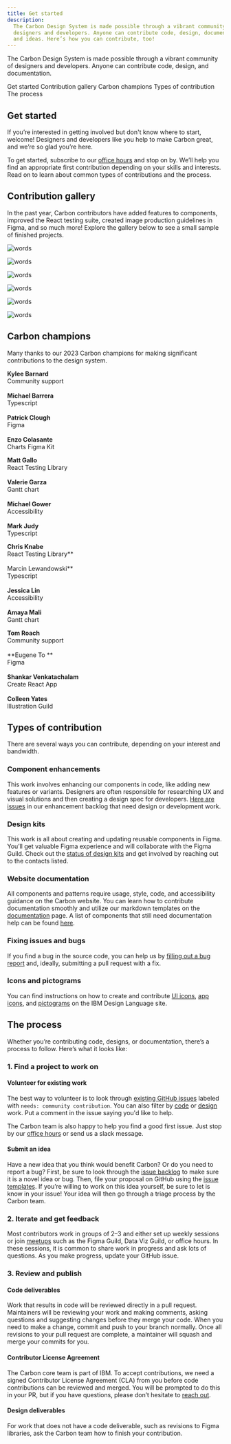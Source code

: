 ```yaml
---
title: Get started
description:
  The Carbon Design System is made possible through a vibrant community of
  designers and developers. Anyone can contribute code, design, documentation,
  and ideas. Here’s how you can contribute, too!
---
```


<PageDescription>

The Carbon Design System is made possible through a vibrant community of
designers and developers. Anyone can contribute code, design, and documentation.

</PageDescription>

<AnchorLinks>

<AnchorLink>Get started</AnchorLink>
<AnchorLink>Contribution gallery</AnchorLink>
<AnchorLink>Carbon champions</AnchorLink>
<AnchorLink>Types of contribution</AnchorLink>
<AnchorLink>The process</AnchorLink>

</AnchorLinks>

## Get started

If you’re interested in getting involved but don't know where to start, welcome!
Designers and developers like you help to make Carbon great, and we’re so glad
you’re here.

To get started, subscribe to our [office hours](/whats-happening/meetups/) and
stop on by. We’ll help you find an appropriate first contribution depending on
your skills and interests. Read on to learn about common types of contributions
and the process.

## Contribution gallery

In the past year, Carbon contributors have added features to components,
improved the React testing suite, created image production guidelines in Figma,
and so much more! Explore the gallery below to see a small sample of finished
projects.

<Row>
<Column colMd={4} colLg={4} noGutterMdLeft>
<ArticleCard
      title="Carbon Tutorial"
      author="Adopter: Carbon Core"
      date="Date contributed: November 3rd 2023"
      readTime="Contributor: Jeremy Caine"
      href="https://carbondesignsystem.com/developing/react-tutorial/overview/">

<img
  className="contribution-style"
  alt="words"
  src="/images/carbon-tutorial.gif"
/>

</ArticleCard>
</Column>
<Column colMd={4} colLg={4} noGutterMdLeft>
<ArticleCard
      title="Two handle slider"
      author="Adopter: Carbon for IBM Cloud"
      date="Date contributed: October 24th 2023"
      readTime="Contributors: Kevin Camello, Matthew Oliveira"
      href="https://github.com/carbon-design-system/carbon/issues/6337">

<img
  className="contribution-style"
  alt="words"
  src="/images/two-handle-slider.gif"
/>

</ArticleCard>
</Column>
<Column colMd={4} colLg={4} noGutterMdLeft>
<ArticleCard
      title="Sidenav delay on hover"
      author="Adopter: CDD Hub"
      date="Date contributed: May 31st 2023"
      readTime="Contributor: Shankar V."
      href="https://react.carbondesignsystem.com/?path=/story/components-ui-shell-sidenav--side-nav-rail-w-header">

<img
  className="contribution-style"
  alt="words"
  src="/images/left-hand-nav-delay.gif"
/>

</ArticleCard>
</Column>
<Column colMd={4} colLg={4} noGutterMdLeft>
<ArticleCard
      title="Read-only states"
      author="Adopter: Carbon for IBM Products"
      date="Date contributed: May 5th 2023"
      readTime="Contributors: Devin O’ Bryan, Mike Eaker, Lee Chase"
      href="https://carbondesignsystem.com/patterns/read-only-states-pattern/">

<img
  className="contribution-style"
  alt="words"
  src="/images/read-only-form-inputs.gif"
/>

</ArticleCard>
</Column>
<Column colMd={4} colLg={4} noGutterMdLeft>
<ArticleCard
      title="Content Switcher: Icon only variant"
      author="Adopter: Carbon for Sustainability"
      date="Date contributed: May 1st 2023"
      readTime="Contributor: Diana Tran"
      href="https://react.carbondesignsystem.com/?path=/story/components-contentswitcher--icon-only">

<img
  className="contribution-style"
  alt="words"
  src="/images/icon-only-switcher.gif"
/>

</ArticleCard>
</Column>
<Column colMd={4} colLg={4} noGutterMdLeft>
<ArticleCard
      title="Combo Button"
      author="Adopter: Carbon for IBM Products"
      date="Date contributed: March 13th 2023"
      readTime="Contributor: Jan Hassel"
      href="https://react.carbondesignsystem.com/?path=/docs/components-combobutton--overview">

<img
  className="contribution-style"
  alt="words"
  src="/images/combo-button.gif"
/>

</ArticleCard>
</Column>
</Row>

## Carbon champions

Many thanks to our 2023 Carbon champions for making significant contributions to
the design system.

<Row className="mobile-columns">
<Column className="one" colSm={2} colMd={2} colLg={3}>

**Kylee Barnard**<br />Community support<br /> <br /> **Michael Barrera**<br />
Typescript<br /><br /> **Patrick Clough**<br /> Figma<br /><br /> **Enzo
Colasante**<br /> Charts Figma Kit

</Column>

<Column className="one" colSm={2} colMd={2} colLg={3}>

**Matt Gallo**<br /> React Testing Library<br /><br /> **Valerie Garza**<br />
Gantt chart<br /><br /> **Michael Gower**<br /> Accessibility<br /><br /> **Mark
Judy**<br /> Typescript

</Column>

<Column className="one" colSm={2} colMd={2} colLg={3}>

**Chris Knabe**<br /> React Testing Library**<br /><br /> Marcin
Lewandowski**<br /> Typescript<br /><br /> **Jessica Lin**<br />
Accessibility<br /><br /> **Amaya Mali**<br /> Gantt chart

</Column>

<Column className="one" colSm={2} colMd={2} colLg={3}>

**Tom Roach**<br /> Community support<br /><br />**Eugene To **<br />
Figma<br /><br /> **Shankar Venkatachalam** <br /> Create React App<br /><br />
**Colleen Yates**<br /> lllustration Guild

</Column>
</Row>

## Types of contribution

There are several ways you can contribute, depending on your interest and
bandwidth.

### Component enhancements

This work involves enhancing our components in code, like adding new features or
variants. Designers are often responsible for researching UX and visual
solutions and then creating a design spec for developers.
[Here are issues](https://github.com/carbon-design-system/carbon/issues?q=is%3Aopen+is%3Aissue+label%3A%22needs%3A+community+contribution%22+)
in our enhancement backlog that need design or development work.

### Design kits

This work is all about creating and updating reusable components in Figma.
You’ll get valuable Figma experience and will collaborate with the Figma Guild.
Check out the
[status of design kits](https://www.figma.com/file/CFMtqV5Nztdbm0mi2UiDLg/Library-%2B-Template-Planning?type=design&node-id=3713-26762&mode=design&t=HqvAYXUeccKNMstT-0)
and get involved by reaching out to the contacts listed.

### Website documentation

All components and patterns require usage, style, code, and accessibility
guidance on the Carbon website. You can learn how to contribute documentation
smoothly and utilize our markdown templates on the
[documentation](/contributing/documentation/) page. A list of components that
still need documentation help can be found
[here](https://github.com/carbon-design-system/carbon-website/issues/2085).

### Fixing issues and bugs

If you find a bug in the source code, you can help us by
[filling out a bug report](https://github.com/carbon-design-system/carbon/issues/new/choose)
and, ideally, submitting a pull request with a fix.

### Icons and pictograms

You can find instructions on how to create and contribute
[UI icons](https://www.ibm.com/design/language/iconography/ui-icons/contribute),
[app icons](https://www.ibm.com/design/language/iconography/app-icons/production),
and
[pictograms](https://www.ibm.com/design/language/iconography/pictograms/contribute)
on the IBM Design Language site.

## The process

Whether you’re contributing code, designs, or documentation, there’s a process
to follow. Here’s what it looks like:

### 1. Find a project to work on

#### Volunteer for existing work

The best way to volunteer is to look through
[existing GitHub issues](https://github.com/carbon-design-system/carbon/issues?q=is%3Aopen+is%3Aissue+label%3A%22needs%3A+community+contribution%22+)
labeled with `needs: community contribution`. You can also filter by
[code](https://github.com/carbon-design-system/carbon/issues?q=is%3Aopen+is%3Aissue+label%3A%22needs%3A+community+contribution%22+label%3A%22needs%3A+code+contribution%22+)
or
[design](https://github.com/carbon-design-system/carbon/issues?q=is%3Aopen+is%3Aissue+label%3A%22needs%3A+community+contribution%22+label%3A%22needs%3A+design+contribution%22+)
work. Put a comment in the issue saying you'd like to help.

The Carbon team is also happy to help you find a good first issue. Just stop by
our [office hours](/whats-happening/meetups/) or send us a slack message.

#### Submit an idea

Have a new idea that you think would benefit Carbon? Or do you need to report a
bug? First, be sure to look through the
[issue backlog](https://github.com/carbon-design-system/carbon/issues) to make
sure it is a novel idea or bug. Then, file your proposal on GitHub using the
[issue templates](https://github.com/carbon-design-system/carbon/issues/new/choose).
If you’re willing to work on this idea yourself, be sure to let is know in your
issue! Your idea will then go through a triage process by the Carbon team.

### 2. Iterate and get feedback

Most contributors work in groups of 2–3 and either set up weekly sessions or
join [meetups](/whats-happening/meetups/#carbon-office-hours) such as the Figma
Guild, Data Viz Guild, or office hours. In these sessions, it is common to share
work in progress and ask lots of questions. As you make progress, update your
GitHub issue.

### 3. Review and publish

#### Code deliverables

Work that results in code will be reviewed directly in a pull request.
Maintainers will be reviewing your work and making comments, asking questions
and suggesting changes before they merge your code. When you need to make a
change, commit and push to your branch normally. Once all revisions to your pull
request are complete, a maintainer will squash and merge your commits for you.

#### Contributor License Agreement

The Carbon core team is part of IBM. To accept contributions, we need a signed
Contributor License Agreement (CLA) from you before code contributions can be
reviewed and merged. You will be prompted to do this in your PR, but if you have
questions, please don’t hesitate
to [reach out](/help/contact-us/#slack-channels).

#### Design deliverables

For work that does not have a code deliverable, such as revisions to Figma
libraries, ask the Carbon team how to finish your contribution.
